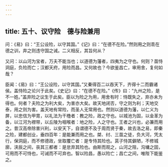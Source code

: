 ```yaml
---
---
---
```

title: 五十、议守险　德与险兼用
---



问：《易》曰：“王公设险，以守其国。”《记》曰：“在德不在险。”然则用之则乖在德之训，弃之则违守国之诫。二义相反，其旨何从？

又问：以山河为宝者，万夫不能当也；以道德为藩者，四夷为之守也。何则？苗恃洞庭，负险而亡；汉都天府，用险而昌。又何故也？今欲鉴昌亡，审用舍，复何如哉？

臣闻：《易》曰：“王公设险，以守其国。”又秦得百二以吞天下，齐得十二而霸诸侯。盖恃险之论兴于此矣。《史记》曰：“在德不在险。”《传》曰：“九州之险，是不一姓。”盖弃险之议生于此矣。臣以为险之为用，用舍有时：恃既失之，弃亦未为得也。何者？夫险之为利大矣，为害亦大矣。故天地闭否，守之则为利；天地交泰，用之则为害。盖天地有常险，而圣人无常用也。然则以道德为藩，以仁义为屏，以忠信为甲胄，以礼法为干橹者：教之险，政之守也。以城池为固，以金革为备，以江河为襟带，以丘陵为咽喉者：地之险，人之守也。王者之兴也，必兼而用之。昔汉高帝除害兴利，以安天下，自谓德不及于周而贤于秦，故去洛之易，即秦之险，建都创业，垂四百年：是能兼而用之也。桀、纣、三苗之徒，负大河，凭太行，保洞庭，而不修德政，坐取覆亡者：是专恃其险也。莒子恃其僻陋，不修城廓，浃辰之间，丧其三都者：是怠弃其险也。由斯而观之，山河之阻，沟墉之固，可用而不可恃也，可诫而不可弃也。智以险昌，愚以险亡；昌亡之间，唯陛下能鉴之。